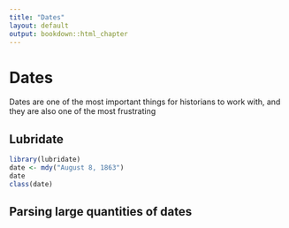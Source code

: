 ```yaml
---
title: "Dates"
layout: default
output: bookdown::html_chapter
---
```


# Dates

Dates are one of the most important things for historians to work with, and they are also one of the most frustrating

## Lubridate

```r
library(lubridate)
date <- mdy("August 8, 1863")
date
class(date)
```

## Parsing large quantities of dates
